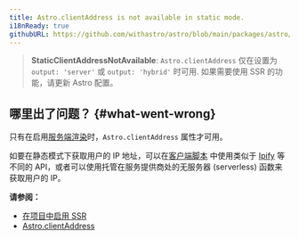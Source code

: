 ```yaml
---
title: Astro.clientAddress is not available in static mode.
i18nReady: true
githubURL: https://github.com/withastro/astro/blob/main/packages/astro/src/core/errors/errors-data.ts
---
```


> **StaticClientAddressNotAvailable**: `Astro.clientAddress` 仅在设置为 `output: 'server'` 或 `output: 'hybrid'` 时可用. 如果需要使用 SSR 的功能，请更新 Astro 配置。

## 哪里出了问题？ \{#what-went-wrong\}

只有在启用[服务端渲染](/zh-cn/guides/server-side-rendering/)时，`Astro.clientAddress` 属性才可用。

如要在静态模式下获取用户的 IP 地址，可以在[客户端脚本](/zh-cn/guides/client-side-scripts/) 中使用类似于 [Ipify](https://www.ipify.org/) 等不同的 API，或者可以使用托管在服务提供商处的无服务器 (serverless) 函数来获取用户的 IP。

**请参阅：**

- [在项目中启用 SSR](/zh-cn/guides/server-side-rendering/)
- [Astro.clientAddress](/zh-cn/reference/api-reference/#astroclientaddress)
